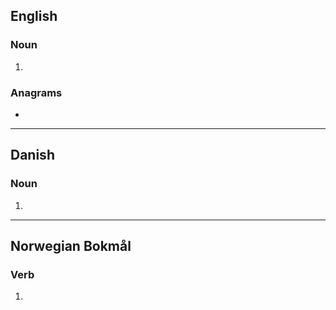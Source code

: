 ==English==

===Noun===
{{head|en|noun plural form}}

# {{plural of|stole|lang=en}}

===Anagrams===
* {{anagrams|en|a=elosst|losest|tossel}}

----

==Danish==

===Noun===
{{head|da|noun form|g=c}}

# {{genitive plural indefinite of|stol|lang=da}}

----

==Norwegian Bokmål==

===Verb===
{{head|nb|verb form}}

# {{passive form of|stole|lang=nb|nocat=1}}